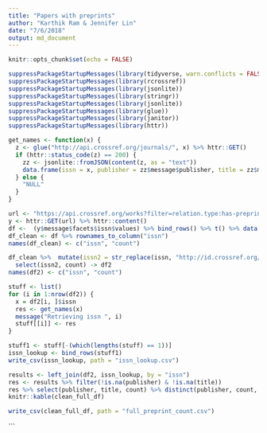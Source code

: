 ```yaml
---
title: "Papers with preprints"
author: "Karthik Ram & Jennifer Lin"
date: "7/6/2018"
output: md_document
---
```


```r
knitr::opts_chunk$set(echo = FALSE)
```


```r
suppressPackageStartupMessages(library(tidyverse, warn.conflicts = FALSE, quietly = TRUE))
suppressPackageStartupMessages(library(rcrossref))
suppressPackageStartupMessages(library(jsonlite))
suppressPackageStartupMessages(library(stringr))
suppressPackageStartupMessages(library(jsonlite))
suppressPackageStartupMessages(library(glue))
suppressPackageStartupMessages(library(janitor))
suppressPackageStartupMessages(library(httr))
```


```r

get_names <- function(x) {
  z <- glue("http://api.crossref.org/journals/", x) %>% httr::GET()
  if (httr::status_code(z) == 200) {
    zz <- jsonlite::fromJSON(content(z, as = "text"))
    data.frame(issn = x, publisher = zz$message$publisher, title = zz$message$title, stringsAsFactors = FALSE)
  } else {
    "NULL"
  }
}

```

```r
url <- "https://api.crossref.org/works?filter=relation.type:has-preprint&facet=issn:*"
y <- httr::GET(url) %>% httr::content()
df <-  (y$message$facets$issn$values) %>% bind_rows() %>% t() %>% data.frame()
df_clean <- df %>% rownames_to_column("issn")
names(df_clean) <- c("issn", "count")

df_clean %>%  mutate(issn2 = str_replace(issn, "http://id.crossref.org/issn/", "")) %>% 
  select(issn2, count) -> df2
names(df2) <- c("issn", "count")
```

```r
stuff <- list()
for (i in 1:nrow(df2)) {
  x = df2[i, ]$issn
  res <- get_names(x)
  message("Retrieving issn ", i)
  stuff[[i]] <- res
}

stuff1 <- stuff[-(which(lengths(stuff) == 1))]
issn_lookup <- bind_rows(stuff1)
write_csv(issn_lookup, path = "issn_lookup.csv")
```


```r
results <- left_join(df2, issn_lookup, by = "issn")
res <- results %>% filter(!is.na(publisher) & !is.na(title))
res %>% select(publisher, title, count) %>% distinct(publisher, count, title) -> clean_full_df
knitr::kable(clean_full_df)
```

```r
write_csv(clean_full_df, path = "full_preprint_count.csv") 
```




```


